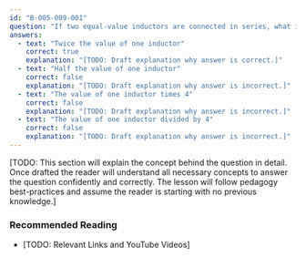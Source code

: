 ```yaml
---
id: "B-005-009-001"
question: "If two equal-value inductors are connected in series, what is their total inductance?"
answers:
  - text: "Twice the value of one inductor"
    correct: true
    explanation: "[TODO: Draft explanation why answer is correct.]"
  - text: "Half the value of one inductor"
    correct: false
    explanation: "[TODO: Draft explanation why answer is incorrect.]"
  - text: "The value of one inductor times 4"
    correct: false
    explanation: "[TODO: Draft explanation why answer is incorrect.]"
  - text: "The value of one inductor divided by 4"
    correct: false
    explanation: "[TODO: Draft explanation why answer is incorrect.]"
---
```


[TODO: This section will explain the concept behind the question in detail. Once drafted the reader will understand all necessary concepts to answer the question confidently and correctly. The lesson will follow pedagogy best-practices and assume the reader is starting with no previous knowledge.]

### Recommended Reading

- [TODO: Relevant Links and YouTube Videos]
